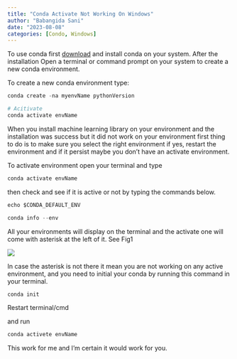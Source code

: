 ```yaml
---
title: "Conda Activate Not Working On Windows"
author: "Babangida Sani"
date: "2023-08-08"
categories: [Condo, Windows]
---
```


To use conda first [download](https://docs.conda.io/projects/conda/en/latest/user-guide/install/index.html) and install conda on your system. After the installation Open a terminal or command prompt on your system to create a new conda environment.

To create a new conda environment type:

```python
conda create -na myenvName pythonVersion

# Acitivate 
conda activate envName
```

When you install machine learning library on your environment and the installation was success but it did not work on your environment first thing to do is to make sure you select the right environment if yes, restart the environment and if it persist maybe you don’t have an activate environment.

To activate environment open your terminal and type

```python
conda activate envName
```
then check and see if it is active or not by typing the commands below.

```python
echo $CONDA_DEFAULT_ENV
```

```python
conda info --env
```

All your environments will display on the terminal and the activate one will come with asterisk at the left of it. See Fig1

![](activate.PNG)

In case the asterisk is not there it mean you are not working on any active environment, and you need to initial your conda by running this command in your terminal.

```python
conda init
```

Restart terminal/cmd

and run

```python
conda activete envName
```

This work for me and I’m certain it would work for you.